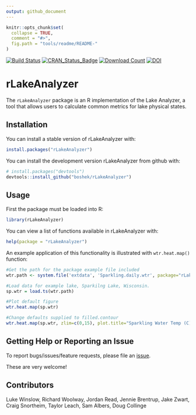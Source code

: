 ```yaml
---
output: github_document
---
```


<!-- README.md is generated from README.Rmd. Please edit that file -->

```r
knitr::opts_chunk$set(
  collapse = TRUE,
  comment = "#>",
  fig.path = "tools/readme/README-"
)
```

[![Build Status](https://travis-ci.org/GLEON/rLakeAnalyzer.svg?branch=master)](https://travis-ci.org/GLEON/rLakeAnalyzer)
[![CRAN\_Status\_Badge](http://www.r-pkg.org/badges/version/rLakeAnalyzer)](https://cran.r-project.org/package=rLakeAnalyzer) 
[![Download Count](http://cranlogs.r-pkg.org/badges/rLakeAnalyzer)]( https://cran.r-project.org/web/packages/rLakeAnalyzer/index.html)
[![DOI](https://zenodo.org/badge/23404/GLEON/rLakeAnalyzer.svg)](https://zenodo.org/badge/latestdoi/23404/GLEON/rLakeAnalyzer)

# rLakeAnalyzer

The `rLakeAnalyzer` package is an R implementation of the Lake Analyzer, a tool that allows users to calculate common metrics for lake physical states.

## Installation

You can install a stable version of rLakeAnalyzer with:
```r
install.packages("rLakeAnalyzer")
```

You can install the development version rLakeAnalyzer from github with:

```r
# install.packages("devtools")
devtools::install_github("boshek/rLakeAnalyzer")
```

## Usage
First the package must be loaded into R:
```r
library(rLakeAnalyzer)
```

You can view a list of functions available in rLakeAnalyzer with:
```r
help(package = "rLakeAnalyzer")
```

An example application of this functionality is illustrated with `wtr.heat.map()` function:

```r
#Get the path for the package example file included
wtr.path <- system.file('extdata', 'Sparkling.daily.wtr', package="rLakeAnalyzer")

#Load data for example lake, Sparkilng Lake, Wisconsin.
sp.wtr = load.ts(wtr.path)

#Plot default figure
wtr.heat.map(sp.wtr)

#Change defaults supplied to filled.contour
wtr.heat.map(sp.wtr, zlim=c(0,15), plot.title="Sparkling Water Temp (C)")
```

## Getting Help or Reporting an Issue

To report bugs/issues/feature requests, please file an [issue](https://github.com/GLEON/rLakeAnalyzer/issues/).

These are very welcome!

## Contributors 
Luke Winslow, Richard Woolway, Jordan Read, Jennie Brentrup, Jake Zwart, Craig Snortheim, Taylor Leach, Sam Albers, Doug Collinge